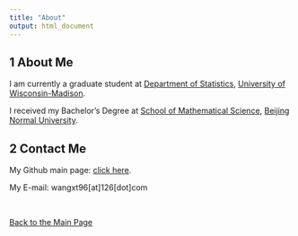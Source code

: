 ```yaml
---
title: "About"
output: html_document
---
```


## 1 About Me

I am currently a graduate student at [Department of Statistics](https://stat.wisc.edu/), [University of Wisconsin-Madison](https://www.wisc.edu/).

I received my Bachelor's Degree at [School of Mathematical Science](http://math.bnu.edu.cn/), [Beijing Normal University](http://www.bnu.edu.cn/).

## 2 Contact Me

My Github main page: [click here](https://github.com/Xiaotian-WANG/).

My E-mail: wangxt96[at]126[dot]com

&nbsp;

[Back to the Main Page](index.html)